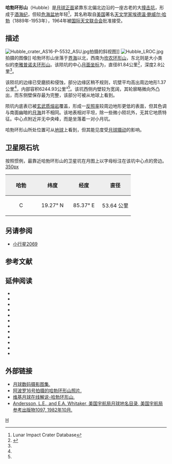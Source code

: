 {{lunar crater data
 | image      = Hubble crater 4165 h3.jpg
 | caption    = [[月球轨道器4号|月球轨道器4号]]拍摄的斜视图
 | latitude   = 22.1
 | N_or_S     = N
 | longitude  = 86.9
 | E_or_W     = E
 | diameter   = 81 [[kilometre|公里]]
 | depth      = 2.8公里
 | colong     = 275
 | eponym     = [[爱德文·哈勃|埃德温·鲍威尔·哈勃]]
}}

'''哈勃环形山'''（Hubble）是[[月球正面|月球正面]]紧靠东北偏北边沿的一座古老的大[[撞击坑|撞击坑]]，形成于[[酒海纪|酒海纪]]，但较[[危海|危海盆地]]年轻<ref name=LICD>Lunar Impact Crater Database</ref>，其名称取自[[美国|美国]]著名[[天文学家|天文学家]][[爱德文·哈勃|埃德温·鲍威尔·哈勃]]（1889年-1953年），1964年被[[国际天文联合会|国际天文联合会]]批准接受。

==描述==
[[Image:Hubble_crater_AS16-P-5532_ASU.jpg|thumb]]拍摄的斜视图]]
[[Image:Hubble_LROC.jpg|thumb]]拍摄的图像]]
哈勃环形山坐落于[[界海|界海]]以北，西南为[[坎农环形山|坎农环形山]]，东北则是大小类似的[[李雅普诺夫环形山|李雅普诺夫环形山]]。该陨坑的中心[[月面坐标|月面坐标]]为{{Coord|22.29|N|86.91|E|globe:Moon|nogoogle=1|noosm=1}}，直径81.84公里<ref name="IAU">{{Cite web |url=http://planetarynames.wr.usgs.gov/Feature/2573 |title=Directory of the International Astronomical Union |access-date=2016-05-23 |archive-date=2019-11-12 |archive-url=https://web.archive.org/web/20191112070446/https://planetarynames.wr.usgs.gov/Feature/2573 |dead-url=no }}</ref>，深度2.8公里<ref name="LICD"/>。

该陨坑的边缘已受磨损和侵蚀，部分边缘区稍不规则，坑壁平均高出周边地形1.37公里<ref name="LICD"/>，内部容积6244.93公里³<ref name="LICD"/>。该坑西侧内壁较为宽阔，其轮廓略微向外凸出，而东侧壁保存最为完整，该部分可被从地球上看到。

陨坑内底表已被[[玄武岩|玄武质]][[熔岩|熔岩]]覆盖，形成一[[反照率|反照率]]较周边地形更低的表面，但其色调与南面幽暗的[[月海|月海]]并不相同。该地表相对平坦，除一些微小陨坑外，无其它地质特征。中心点附近并无中央峰，而是坐落着一对小月坑。

哈勃环形山所处位置可从[[地球|地球]]上看到，但其能见度受[[天平动|月球摄动]]的影响。

==卫星陨石坑==
按照惯例，最靠近哈勃环形山的卫星坑在月图上以字母标注在该坑中心点的旁边。
[[image:Hubble_sattelite_craters_map.jpg|350px]]

{| class="wikitable"
!width="25%" style="background:#eeeeee;" |哈勃 
!width="25%" style="background:#eeeeee;" |纬度
!width="25%" style="background:#eeeeee;" |经度
!width="25%" style="background:#eeeeee;" |直径
|-
|align="center"|C
|align="center"|19.27° N
|align="center"|85.37° E
|align="center"|53.64 公里
|}{{clear}}

==另请参阅==
* [[小行星2069|小行星2069]]

==参考文献==
{{reflist}}

==延伸阅读==
{{refbegin}}
* {{cite book
  | last1 = Andersson
  | first1 = L. E.
  | last2 = Whitaker
  | first2 = E. A.
  | authorlink2 = Ewen Whitaker
  | date = 1982
  | title = [[NASA|NASA]] Catalogue of Lunar Nomenclature
  | publisher = NASA RP-1097
  | ref = harv
  }}
* {{cite web
  | last = Blue
  | first = Jennifer
  | date = July 25, 2007
  | title = Gazetteer of Planetary Nomenclature
  | publisher = [[United_States_Geological_Survey|USGS]]
  | url = http://planetarynames.wr.usgs.gov/
  | accessdate = 2007-08-05
  | ref = harv
  | archive-date = 2019-12-13
  | archive-url = https://web.archive.org/web/20191213141228/https://planetarynames.wr.usgs.gov/
  | dead-url = no
  }}
* {{cite book
  | last1 = Bussey
  | first1 = B.
  | authorlink1 = Ben Bussey
  | last2 = Spudis
  | first2 = P.
  | authorlink2 = Paul Spudis
  | date = 2004
  | title = The Clementine Atlas of the Moon
  | publisher = Cambridge University Press
  | location = New York
  | isbn = 978-0-521-81528-4
  | ref = harv
  }}
* {{cite book
  | last1 = Cocks
  | first1 = Elijah E.
  | last2 = Cocks
  | first2 = Josiah C.
  | date = 1995
  | title = Who's Who on the Moon: A Biographical Dictionary of Lunar Nomenclature
  | url = https://archive.org/details/isbn_9780936389271
  | publisher = Tudor Publishers
  | isbn = 978-0-936389-27-1
  | ref = harv
  }}
* {{cite web
  | last = McDowell
  | first = Jonathan
  | date = July 15, 2007
  | url = http://host.planet4589.org/astro/lunar/
  | title = Lunar Nomenclature
  | publisher = Jonathan's Space Report
  | accessdate = 2007-10-24
  | ref = harv
  | archive-date = 2019-06-21
  | archive-url = https://web.archive.org/web/20190621012337/http://host.planet4589.org/astro/lunar/
  | dead-url = no
  }}
* {{cite journal| last1 = Menzel| first1 = D. H.| last2 = Minnaert| first2 = M.| last3 = Levin| first3 = B.| last4 = Dollfus| first4 = A.| last5 = Bell| first5 = B.| title = Report on Lunar Nomenclature by the Working Group of Commission 17 of the IAU| doi = 10.1007/BF00171763| journal = Space Science Reviews| volume = 12| issue = 2| pages = 136–186| date = 1971| bibcode = 1971SSRv...12..136M| ref = harv}}
* {{cite book
  | first = Patrick
  | last = Moore
  | authorlink = Patrick Moore
  | date = 2001
  | title = On the Moon
  | url = https://archive.org/details/patrickmooreonmo00patr
  | publisher = Sterling Publishing Co.
  | isbn = 978-0-304-35469-6
  | ref = harv
  }}
* {{cite book
  | first = Fred W.
  | last = Price
  | date = 1988
  | title = The Moon Observer's Handbook
  | publisher = Cambridge University Press
  | isbn = 978-0-521-33500-3
  | ref = harv
  }}
* {{cite book
  | last = Rükl
  | first = Antonín
  | authorlink = Antonín Rükl
  | date = 1990
  | title = Atlas of the Moon
  | publisher = Kalmbach Books
  | isbn = 978-0-913135-17-4
  | ref = harv
  }}
* {{cite book
  | last = Webb
  | first = Rev. T. W.
  | authorlink = Thomas William Webb
  | date = 1962
  | title = Celestial Objects for Common Telescopes
  | url = https://archive.org/details/celestialobjects00webb
  | edition = 6th revised
  | publisher = Dover
  | isbn = 978-0-486-20917-3
  | ref = harv
  }}
* {{cite book
  | first = Ewen A.
  | last = Whitaker
  | authorlink = Ewen Whitaker
  | date = 1999
  | title = Mapping and Naming the Moon
  | publisher = Cambridge University Press
  | isbn = 978-0-521-62248-6
  | ref = harv
  }}
* {{cite book
  | first = Peter T.
  | last = Wlasuk
  | date = 2000
  | title = Observing the Moon
  | publisher = Springer
  | isbn = 978-1-85233-193-1
  | ref = harv
 }}
{{refend}}

==外部链接==
*[http://www.lpi.usra.edu/resources/lunar_orbiter/bin/srch_nam.shtml?Hubble%7C0 月球数码摄影图集.]{{Wayback|url=http://www.lpi.usra.edu/resources/lunar_orbiter/bin/srch_nam.shtml?Hubble%7C0 |date=20201127014143 }}
*[http://www.lpi.usra.edu/resources/apollo/search/feature/?feature=Hubble 阿波罗16号拍摄的哈勃环形山照片.]{{Wayback|url=http://www.lpi.usra.edu/resources/apollo/search/feature/?feature=Hubble |date=20201127014825 }}
*[http://the-moon.wikispaces.com/Hubble 维基月球在线解说-哈勃环形山.]{{Wayback|url=http://the-moon.wikispaces.com/Hubble |date=20180531115500 }}
*[http://planet4589.org/astro/lunar/RP-1097.pdf Andersson, L.E., and E.A. Whitaker, 美国宇航局月球地名目录, 美国宇航局参考出版物1097, 1982年10月.]{{Wayback|url=http://planet4589.org/astro/lunar/RP-1097.pdf |date=20141006125838 }}

[[Category:月球环形山|H]]